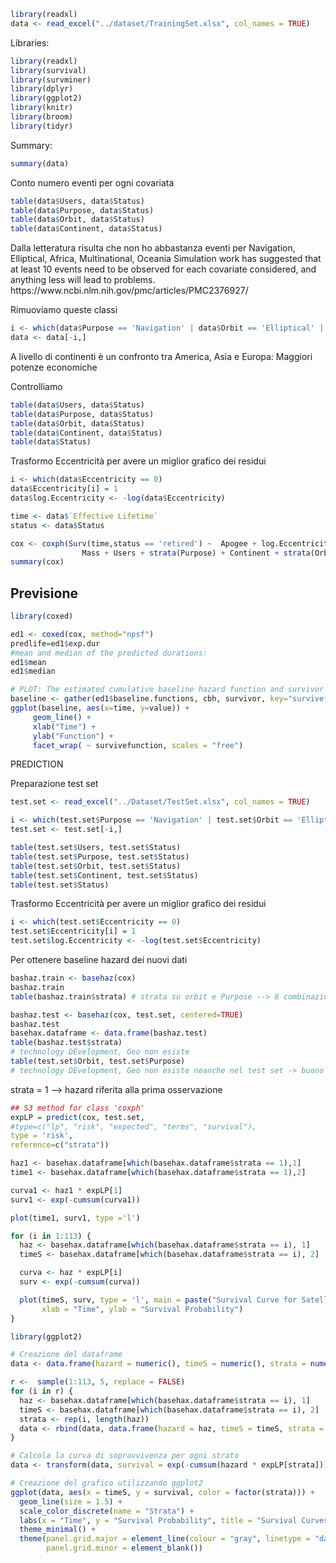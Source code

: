 
```r
library(readxl)
data <- read_excel("../dataset/TrainingSet.xlsx", col_names = TRUE)
```

Libraries:
```r
library(readxl)
library(survival)
library(survminer)
library(dplyr) 
library(ggplot2)
library(knitr)
library(broom)
library(tidyr)
```

Summary:
```r
summary(data)
```
Conto numero eventi per ogni covariata
```r
table(data$Users, data$Status)
table(data$Purpose, data$Status)
table(data$Orbit, data$Status)
table(data$Continent, data$Status)


```
Dalla letteratura risulta che non ho abbastanza eventi per Navigation, Elliptical, Africa, Multinational, Oceania
Simulation work has suggested that at least 10 events need to be observed for each covariate considered, and anything less will lead to problems.
https://www.ncbi.nlm.nih.gov/pmc/articles/PMC2376927/

Rimuoviamo queste classi
```r
i <- which(data$Purpose == 'Navigation' | data$Orbit == 'Elliptical' | data$Continent == 'Africa' | data$Continent == 'Multinational' | data$Continent == 'Oceania' )
data <- data[-i,]
```

A livello di continenti è un confronto tra America, Asia e Europa: Maggiori potenze economiche 

Controlliamo
```r
table(data$Users, data$Status)
table(data$Purpose, data$Status)
table(data$Orbit, data$Status)
table(data$Continent, data$Status)
table(data$Status)
```


Trasformo Eccentricità per avere un miglior grafico dei residui
```r
i <- which(data$Eccentricity == 0)
data$Eccentricity[i] = 1
data$log.Eccentricity <- -log(data$Eccentricity)
```


```r
time <- data$`Effective Lifetime`
status <- data$Status

cox <- coxph(Surv(time,status == 'retired') ~  Apogee + log.Eccentricity   +
                Mass + Users + strata(Purpose) + Continent + strata(Orbit), data = data)
summary(cox)

```

## Previsione

```r
library(coxed)

ed1 <- coxed(cox, method="npsf")
predlife=ed1$exp.dur
#mean and median of the predicted durations:
ed1$mean
ed1$median

# PLOT: The estimated cumulative baseline hazard function and survivor function
baseline <- gather(ed1$baseline.functions, cbh, survivor, key="survivefunction", value="value")
ggplot(baseline, aes(x=time, y=value)) +
     geom_line() +
     xlab("Time") +
     ylab("Function") +
     facet_wrap( ~ survivefunction, scales = "free")
```
PREDICTION

Preparazione test set
```r
test.set <- read_excel("../Dataset/TestSet.xlsx", col_names = TRUE)
```


```r
i <- which(test.set$Purpose == 'Navigation' | test.set$Orbit == 'Elliptical' | test.set$Continent == 'Africa' | test.set$Continent == 'Multinational' | test.set$Continent == 'Oceania' )
test.set <- test.set[-i,]
```

```r
table(test.set$Users, test.set$Status)
table(test.set$Purpose, test.set$Status)
table(test.set$Orbit, test.set$Status)
table(test.set$Continent, test.set$Status)
table(test.set$Status)
```
Trasformo Eccentricità per avere un miglior grafico dei residui
```r
i <- which(test.set$Eccentricity == 0)
test.set$Eccentricity[i] = 1
test.set$log.Eccentricity <- -log(test.set$Eccentricity)
```



Per ottenere baseline hazard dei nuovi dati
```r
bashaz.train <- basehaz(cox)
bashaz.train
table(bashaz.train$strata) # strata su orbit e Purpose --> 8 combinazioni in teoria
```


```r
bashaz.test <- basehaz(cox, test.set, centered=TRUE)
bashaz.test
basehax.dataframe <- data.frame(bashaz.test)
table(bashaz.test$strata)
# technology DEvelopment, Geo non esiste  
table(test.set$Orbit, test.set$Purpose)
# technology DEvelopment, Geo non esiste neanche nel test set -> buono 

```
strata = 1 --> hazard riferita alla prima osservazione

```r
## S3 method for class 'coxph'
expLP = predict(cox, test.set,
#type=c("lp", "risk", "expected", "terms", "survival"),
type = 'risk',
reference=c("strata"))
```

```r
haz1 <- basehax.dataframe[which(basehax.dataframe$strata == 1),1]
time1 <- basehax.dataframe[which(basehax.dataframe$strata == 1),2]
```



```r
curva1 <- haz1 * expLP[1]
surv1 <- exp(-cumsum(curva1))

plot(time1, surv1, type ='l')

```


```r
for (i in 1:113) {
  haz <- basehax.dataframe[which(basehax.dataframe$strata == i), 1]
  timeS <- basehax.dataframe[which(basehax.dataframe$strata == i), 2]

  curva <- haz * expLP[i]
  surv <- exp(-cumsum(curva))

  plot(timeS, surv, type = 'l', main = paste("Survival Curve for Satellite", i),
       xlab = "Time", ylab = "Survival Probability")
}

```



```r
library(ggplot2)

# Creazione del dataframe
data <- data.frame(hazard = numeric(), timeS = numeric(), strata = numeric())

r <-  sample(1:113, 5, replace = FALSE)
for (i in r) {
  haz <- basehax.dataframe[which(basehax.dataframe$strata == i), 1]
  timeS <- basehax.dataframe[which(basehax.dataframe$strata == i), 2]
  strata <- rep(i, length(haz))
  data <- rbind(data, data.frame(hazard = haz, timeS = timeS, strata = strata))
}

# Calcola la curva di sopravvivenza per ogni strato
data <- transform(data, survival = exp(-cumsum(hazard * expLP[strata])))

# Creazione del grafico utilizzando ggplot2
ggplot(data, aes(x = timeS, y = survival, color = factor(strata))) +
  geom_line(size = 1.5) +
  scale_color_discrete(name = "Strata") +
  labs(x = "Time", y = "Survival Probability", title = "Survival Curves") +
  theme_minimal() +
  theme(panel.grid.major = element_line(colour = "gray", linetype = "dashed"),
        panel.grid.minor = element_blank())

```




